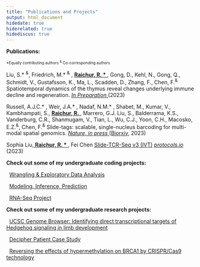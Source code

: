 ```yaml
---
title: "Publications and Projects"
output: html_document
hidedate: true
hiderelated: true
hidediscus: true
---
```

**Publications:**

<font size="1"> *Equally contributing authors  ^&^ Co-corresponding authors </font size="1">

Liu, S.* ^&^, Friedrich, M.* ^&^ , **<u> Raichur, R. * </u>**, Gong, D., Kehl, N., Gong, Q., Schmidt, V., Gustafsson, K., Ma, L., Scadden, D., Zhang, F., Chen, F.^&^ Spatiotemporal dynamics of the thymus reveal changes underlying immune decline and regeneration. <u> *In Preparation* </u>  (2023)

Russell, A.J.C.* , Weir, J.A.* , Nadaf, N.M.* , Shabet, M., Kumar, V., Kambhampati, S., **<u> Raichur, R. </u>** , Marrero, G.J. Liu, S., Balderrama, K.S., Vanderburg, C.R., Shanmugam, V., Tian, L., Wu, C.J., Yoon, C.H., Macosko, E.Z.^&^, Chen, F.^&^  Slide-tags: scalable, single-nucleus barcoding for multi-modal spatial genomics. <u> *Nature, in press* </u> ([Biorxiv](https://www.biorxiv.org/content/10.1101/2023.04.01.535228v1), 2023)

Sophia Liu,**<u> Raichur, R. * </u>**, Fei Chen [Slide-TCR-Seq v3 (IVT)](https://dx.doi.org/10.17504/protocols.io.n92ldp6w8l5b/v2) <u> *protocols.io*</u> (2023)


**Check out some of my undergraduate coding projects:**

<i class="fa fa-signal"></i> &nbsp; [Wrangling & Exploratory Data Analysis](/project/project1/)

<i class="fa fa-line-chart"></i> &nbsp; [Modeling, Inference, Prediction](/project/project2/)

<i class="fa fa-th" aria-hidden="true"></i> &nbsp; [RNA-Seq Project](/project/project5/)

**Check out some of my undergraduate research projects:**

<i class="fa fa-tasks"></i> &nbsp; [UCSC Genome Browser: Identifying direct transcriptional targets of Hedgehog signaling in limb development](/project/project3/)

<i class="fa fa-child"></i> &nbsp; [Decipher Patient Case Study](/project/project4/)

<i class="fa fa-sort-amount-desc"></i> &nbsp; [Reversing the effects of hypermethylation on BRCA1 by CRISPR/Cas9 technology](/project/project6/)
<!--
<i class="fa fa-pie-chart"></i> 
<i class="fa fa-tasks"></i> 
-->
